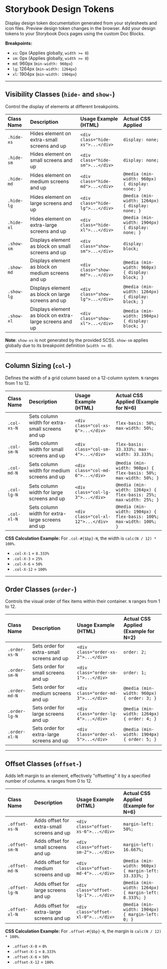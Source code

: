 
<Meta title="Tokens/Breakpoints" />

# Storybook Design Tokens

Display design token documentation generated from your stylesheets and icon files. Preview design token changes in the browser. Add your design tokens to your Storybook Docs pages using the custom Doc Blocks.

**Breakpoints:**
* `xs`: 0px (Applies globally, `width >= 0`)
* `sm`: 0px (Applies globally, `width >= 0`)
* `md`: 960px (`min-width: 960px`)
* `lg`: 1264px (`min-width: 1264px`)
* `xl`: 1904px (`min-width: 1904px`)

---

## Visibility Classes (`hide-` and `show-`)

Control the display of elements at different breakpoints.

| Class Name            | Description           | Usage Example (HTML)               | Actual CSS Applied              |
| :-------------------- | :-------------------- | :--------------------------------- | :------------------------------ |
| `.hide-xs`            | Hides element on extra-small screens and up | `<div class="hide-xs">...</div>` | `display: none;`                |
| `.hide-sm`            | Hides element on small screens and up | `<div class="hide-sm">...</div>` | `display: none;`                |
| `.hide-md`            | Hides element on medium screens and up | `<div class="hide-md">...</div>` | `@media (min-width: 960px) { display: none; }` |
| `.hide-lg`            | Hides element on large screens and up | `<div class="hide-lg">...</div>` | `@media (min-width: 1264px) { display: none; }` |
| `.hide-xl`            | Hides element on extra-large screens and up | `<div class="hide-xl">...</div>` | `@media (min-width: 1904px) { display: none; }` |
| `.show-sm`            | Displays element as block on small screens and up | `<div class="show-sm">...</div>` | `display: block;`               |
| `.show-md`            | Displays element as block on medium screens and up | `<div class="show-md">...</div>` | `@media (min-width: 960px) { display: block; }` |
| `.show-lg`            | Displays element as block on large screens and up | `<div class="show-lg">...</div>` | `@media (min-width: 1264px) { display: block; }` |
| `.show-xl`            | Displays element as block on extra-large screens and up | `<div class="show-xl">...</div>` | `@media (min-width: 1904px) { display: block; }` |

**Note**: `show-xs` is not generated by the provided SCSS. `show-sm` applies globally due to its breakpoint definition (`width >= 0`).

---

## Column Sizing (`col-`)

Defines the width of a grid column based on a 12-column system. `N` ranges from 1 to 12.

| Class Name              | Description                 | Usage Example (HTML)                    | Actual CSS Applied (Example for N=6) |
| :---------------------- | :-------------------------- | :-------------------------------------- | :----------------------------------- |
| `.col-xs-N`             | Sets column width for extra-small screens and up | `<div class="col-xs-6">...</div>`    | `flex-basis: 50%; max-width: 50%;`  |
| `.col-sm-N`             | Sets column width for small screens and up | `<div class="col-sm-4">...</div>`    | `flex-basis: 33.333%; max-width: 33.333%;` |
| `.col-md-N`             | Sets column width for medium screens and up | `<div class="col-md-6">...</div>`    | `@media (min-width: 960px) { flex-basis: 50%; max-width: 50%; }` |
| `.col-lg-N`             | Sets column width for large screens and up | `<div class="col-lg-3">...</div>`    | `@media (min-width: 1264px) { flex-basis: 25%; max-width: 25%; }` |
| `.col-xl-N`             | Sets column width for extra-large screens and up | `<div class="col-xl-12">...</div>` | `@media (min-width: 1904px) { flex-basis: 100%; max-width: 100%; }` |

**CSS Calculation Example:** For `.col-#{$bp}-N`, the width is `calc(N / 12) * 100%`.
* `.col-X-1` = `8.333%`
* `.col-X-3` = `25%`
* `.col-X-6` = `50%`
* `.col-X-12` = `100%`

---

## Order Classes (`order-`)

Controls the visual order of flex items within their container. `N` ranges from 1 to 12.

| Class Name              | Description                 | Usage Example (HTML)                    | Actual CSS Applied (Example for N=2) |
| :---------------------- | :-------------------------- | :-------------------------------------- | :----------------------------------- |
| `.order-xs-N`           | Sets order for extra-small screens and up | `<div class="order-xs-2">...</div>`  | `order: 2;`                         |
| `.order-sm-N`           | Sets order for small screens and up | `<div class="order-sm-1">...</div>`  | `order: 1;`                         |
| `.order-md-N`           | Sets order for medium screens and up | `<div class="order-md-3">...</div>`  | `@media (min-width: 960px) { order: 3; }` |
| `.order-lg-N`           | Sets order for large screens and up | `<div class="order-lg-4">...</div>`  | `@media (min-width: 1264px) { order: 4; }` |
| `.order-xl-N`           | Sets order for extra-large screens and up | `<div class="order-xl-5">...</div>` | `@media (min-width: 1904px) { order: 5; }` |

---

## Offset Classes (`offset-`)

Adds left margin to an element, effectively "offsetting" it by a specified number of columns. `N` ranges from 0 to 12.

| Class Name              | Description                 | Usage Example (HTML)                    | Actual CSS Applied (Example for N=6) |
| :---------------------- | :-------------------------- | :-------------------------------------- | :----------------------------------- |
| `.offset-xs-N`          | Adds offset for extra-small screens and up | `<div class="offset-xs-6">...</div>` | `margin-left: 50%;`                 |
| `.offset-sm-N`          | Adds offset for small screens and up | `<div class="offset-sm-2">...</div>` | `margin-left: 16.667%;`             |
| `.offset-md-N`          | Adds offset for medium screens and up | `<div class="offset-md-4">...</div>` | `@media (min-width: 960px) { margin-left: 33.333%; }` |
| `.offset-lg-N`          | Adds offset for large screens and up | `<div class="offset-lg-1">...</div>` | `@media (min-width: 1264px) { margin-left: 8.333%; }` |
| `.offset-xl-N`          | Adds offset for extra-large screens and up | `<div class="offset-xl-0">...</div>` | `@media (min-width: 1904px) { margin-left: 0; }` |

**CSS Calculation Example:** For `.offset-#{$bp}-N`, the margin is `calc(N / 12) * 100%`.
* `.offset-X-0` = `0%`
* `.offset-X-1` = `8.333%`
* `.offset-X-6` = `50%`
* `.offset-X-12` = `100%`